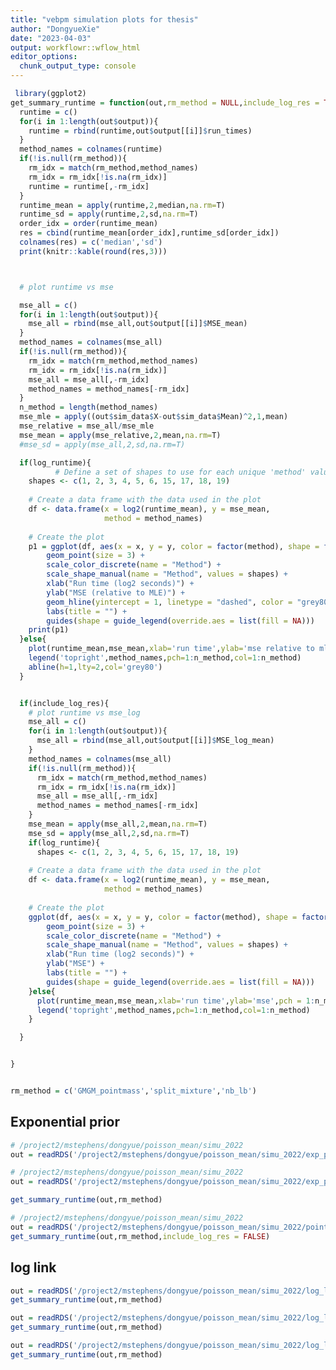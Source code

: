 ```yaml
---
title: "vebpm simulation plots for thesis"
author: "DongyueXie"
date: "2023-04-03"
output: workflowr::wflow_html
editor_options:
  chunk_output_type: console
---
```


```r
 library(ggplot2)
get_summary_runtime = function(out,rm_method = NULL,include_log_res = TRUE,log_runtime = TRUE){
  runtime = c()
  for(i in 1:length(out$output)){
    runtime = rbind(runtime,out$output[[i]]$run_times)
  }
  method_names = colnames(runtime)
  if(!is.null(rm_method)){
    rm_idx = match(rm_method,method_names)
    rm_idx = rm_idx[!is.na(rm_idx)]
    runtime = runtime[,-rm_idx]
  }
  runtime_mean = apply(runtime,2,median,na.rm=T)
  runtime_sd = apply(runtime,2,sd,na.rm=T)
  order_idx = order(runtime_mean)
  res = cbind(runtime_mean[order_idx],runtime_sd[order_idx])
  colnames(res) = c('median','sd')
  print(knitr::kable(round(res,3)))



  # plot runtime vs mse

  mse_all = c()
  for(i in 1:length(out$output)){
    mse_all = rbind(mse_all,out$output[[i]]$MSE_mean)
  }
  method_names = colnames(mse_all)
  if(!is.null(rm_method)){
    rm_idx = match(rm_method,method_names)
    rm_idx = rm_idx[!is.na(rm_idx)]
    mse_all = mse_all[,-rm_idx]
    method_names = method_names[-rm_idx]
  }
  n_method = length(method_names)
  mse_mle = apply((out$sim_data$X-out$sim_data$Mean)^2,1,mean)
  mse_relative = mse_all/mse_mle
  mse_mean = apply(mse_relative,2,mean,na.rm=T)
  #mse_sd = apply(mse_all,2,sd,na.rm=T)

  if(log_runtime){
          # Define a set of shapes to use for each unique 'method' value
    shapes <- c(1, 2, 3, 4, 5, 6, 15, 17, 18, 19)
    
    # Create a data frame with the data used in the plot
    df <- data.frame(x = log2(runtime_mean), y = mse_mean, 
                     method = method_names)
    
    # Create the plot
    p1 = ggplot(df, aes(x = x, y = y, color = factor(method), shape = factor(method))) +
        geom_point(size = 3) +
        scale_color_discrete(name = "Method") +
        scale_shape_manual(name = "Method", values = shapes) +
        xlab("Run time (log2 seconds)") +
        ylab("MSE (relative to MLE)") +
        geom_hline(yintercept = 1, linetype = "dashed", color = "grey80") +
        labs(title = "") +
        guides(shape = guide_legend(override.aes = list(fill = NA)))
    print(p1)
  }else{
    plot(runtime_mean,mse_mean,xlab='run time',ylab='mse relative to mle',pch = 1:n_method,col=1:n_method, main='mean estimation')
    legend('topright',method_names,pch=1:n_method,col=1:n_method)
    abline(h=1,lty=2,col='grey80')
  }


  if(include_log_res){
    # plot runtime vs mse_log
    mse_all = c()
    for(i in 1:length(out$output)){
      mse_all = rbind(mse_all,out$output[[i]]$MSE_log_mean)
    }
    method_names = colnames(mse_all)
    if(!is.null(rm_method)){
      rm_idx = match(rm_method,method_names)
      rm_idx = rm_idx[!is.na(rm_idx)]
      mse_all = mse_all[,-rm_idx]
      method_names = method_names[-rm_idx]
    }
    mse_mean = apply(mse_all,2,mean,na.rm=T)
    mse_sd = apply(mse_all,2,sd,na.rm=T)
    if(log_runtime){
      shapes <- c(1, 2, 3, 4, 5, 6, 15, 17, 18, 19)
    
    # Create a data frame with the data used in the plot
    df <- data.frame(x = log2(runtime_mean), y = mse_mean, 
                     method = method_names)
    
    # Create the plot
    ggplot(df, aes(x = x, y = y, color = factor(method), shape = factor(method))) +
        geom_point(size = 3) +
        scale_color_discrete(name = "Method") +
        scale_shape_manual(name = "Method", values = shapes) +
        xlab("Run time (log2 seconds)") +
        ylab("MSE") +
        labs(title = "") +
        guides(shape = guide_legend(override.aes = list(fill = NA)))
    }else{
      plot(runtime_mean,mse_mean,xlab='run time',ylab='mse',pch = 1:n_method,col=1:n_method, main='log mean estimation')
      legend('topright',method_names,pch=1:n_method,col=1:n_method)
    }

  }


}



```

```r
rm_method = c('GMGM_pointmass','split_mixture','nb_lb')
```

## Exponential prior

```r
# /project2/mstephens/dongyue/poisson_mean/simu_2022
out = readRDS('/project2/mstephens/dongyue/poisson_mean/simu_2022/exp_prior32_n_1000_mean_1.rds')
```


```r
# /project2/mstephens/dongyue/poisson_mean/simu_2022
out = readRDS('/project2/mstephens/dongyue/poisson_mean/simu_2022/exp_prior32_n_1000_mean_10.rds')
```


```r
get_summary_runtime(out,rm_method)
```

```r
# /project2/mstephens/dongyue/poisson_mean/simu_2022
out = readRDS('/project2/mstephens/dongyue/poisson_mean/simu_2022/point_exp_prior32_n_1000_mean10.rds')
get_summary_runtime(out,rm_method,include_log_res = FALSE)
```



## log link

```r
out = readRDS('/project2/mstephens/dongyue/poisson_mean/simu_2022/log_link32_n_1000_priormean_0_priorvar1_2_priorw_0.rds')
get_summary_runtime(out,rm_method)
```


```r
out = readRDS('/project2/mstephens/dongyue/poisson_mean/simu_2022/log_link32_n_1000_priormean_0_priorvar1_2_priorw_8.rds')
get_summary_runtime(out,rm_method)
```

```r
out = readRDS('/project2/mstephens/dongyue/poisson_mean/simu_2022/log_link32_n_1000_priormean_5_priorvar1_2_priorw_8.rds')
get_summary_runtime(out,rm_method)
```


